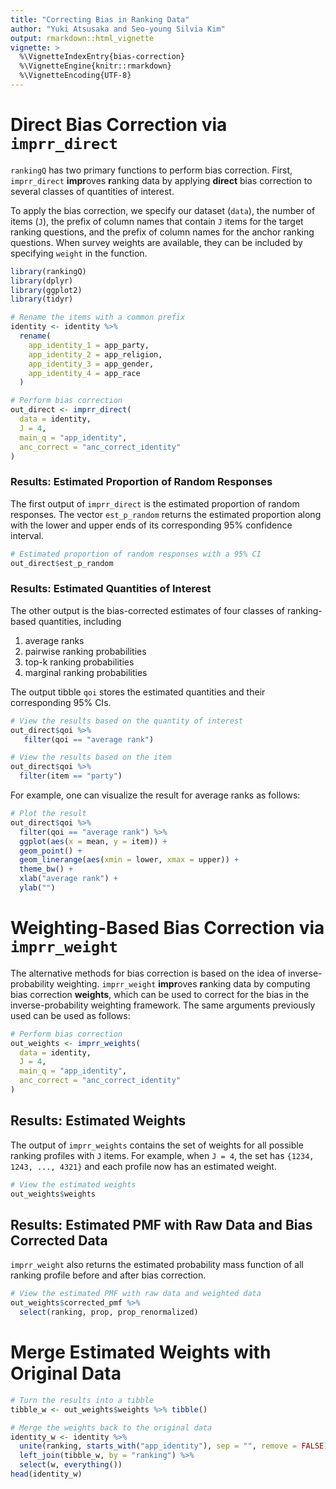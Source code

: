 ```yaml
---
title: "Correcting Bias in Ranking Data"
author: "Yuki Atsusaka and Seo-young Silvia Kim"
output: rmarkdown::html_vignette
vignette: >
  %\VignetteIndexEntry{bias-correction}
  %\VignetteEngine{knitr::rmarkdown}
  %\VignetteEncoding{UTF-8}
---
```


# Direct Bias Correction via `imprr_direct`

`rankingQ` has two primary functions to perform bias correction. First, `imprr_direct` **impr**oves **r**anking data by applying **direct** bias correction to several classes of quantities of interest.

To apply the bias correction, we specify our dataset (`data`), the number of items (`J`), the prefix of column names that contain `J` items for the target ranking questions, and the prefix of column names for the anchor ranking questions. When survey weights are available, they can be included by specifying `weight` in the function.

```r
library(rankingQ)
library(dplyr)
library(ggplot2)
library(tidyr)

# Rename the items with a common prefix
identity <- identity %>%
  rename(
    app_identity_1 = app_party,
    app_identity_2 = app_religion,
    app_identity_3 = app_gender,
    app_identity_4 = app_race
  )

# Perform bias correction
out_direct <- imprr_direct(
  data = identity,
  J = 4,
  main_q = "app_identity",
  anc_correct = "anc_correct_identity"
)
```

### Results: Estimated Proportion of Random Responses

The first output of `imprr_direct` is the estimated proportion of random responses. The vector `est_p_random` returns the estimated proportion along with the lower and upper ends of its corresponding 95% confidence interval.

```r
# Estimated proportion of random responses with a 95% CI 
out_direct$est_p_random
```

### Results: Estimated Quantities of Interest

The other output is the bias-corrected estimates of four classes of ranking-based quantities, including

1.  average ranks
2.  pairwise ranking probabilities
3.  top-k ranking probabilities
4.  marginal ranking probabilities

The output tibble `qoi` stores the estimated quantities and their corresponding 95% CIs.

```r
# View the results based on the quantity of interest
out_direct$qoi %>%
   filter(qoi == "average rank")

# View the results based on the item
out_direct$qoi %>%
  filter(item == "party")
```

For example, one can visualize the result for average ranks as follows:

```r
# Plot the result
out_direct$qoi %>%
  filter(qoi == "average rank") %>%
  ggplot(aes(x = mean, y = item)) +
  geom_point() +
  geom_linerange(aes(xmin = lower, xmax = upper)) +
  theme_bw() +
  xlab("average rank") +
  ylab("")
```

# Weighting-Based Bias Correction via `imprr_weight`

The alternative methods for bias correction is based on the idea of inverse-probability weighting. `imprr_weight` **impr**oves **r**anking data by computing bias correction **weights**, which can be used to correct for the bias in the inverse-probability weighting framework. The same arguments previously used can be used as follows:

```r
# Perform bias correction
out_weights <- imprr_weights(
  data = identity,
  J = 4,
  main_q = "app_identity",
  anc_correct = "anc_correct_identity"
)
```

## Results: Estimated Weights

The output of `imprr_weights` contains the set of weights for all possible ranking profiles with `J` items. For example, when `J = 4`, the set has `{1234, 1243, ..., 4321}` and each profile now has an estimated weight.

```r
# View the estimated weights
out_weights$weights
```

## Results: Estimated PMF with Raw Data and Bias Corrected Data

`imprr_weight` also returns the estimated probability mass function of all ranking profile before and after bias correction.

```r
# View the estimated PMF with raw data and weighted data
out_weights$corrected_pmf %>%
  select(ranking, prop, prop_renormalized)
```

# Merge Estimated Weights with Original Data

```r
# Turn the results into a tibble
tibble_w <- out_weights$weights %>% tibble()

# Merge the weights back to the original data
identity_w <- identity %>%
  unite(ranking, starts_with("app_identity"), sep = "", remove = FALSE) %>%
  left_join(tibble_w, by = "ranking") %>%
  select(w, everything())
head(identity_w)
```
